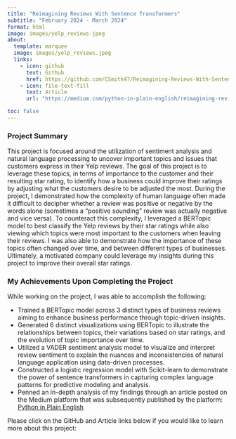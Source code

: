 ```yaml
---
title: "Reimagining Reviews With Sentence Transformers"
subtitle: "February 2024 - March 2024"
format: html
image: images/yelp_reviews.jpeg
about:
  template: marquee
  image: images/yelp_reviews.jpeg
  links: 
    - icon: github
      text: Github
      href: https://github.com/CSmith47/Reimagining-Reviews-With-Sentence-Transformers
    - icon: file-text-fill
      text: Article
      url: "https://medium.com/python-in-plain-english/reimagining-reviews-with-sentence-transformers-9103c6988f62"

toc: false
---
```


### Project Summary

This project is focused around the utilization of sentiment analysis and natural language processing to uncover important topics and issues that customers express in their Yelp reviews. The goal of this project is to leverage these topics, in terms of importance to the customer and their resulting star rating, to identify how a business could improve their ratings by adjusting what the customers desire to be adjusted the most. During the project, I demonstrated how the complexity of human language often made it difficult to decipher whether a review was positive or negative by the words alone (sometimes a "positive sounding" review was actually negative and vice versa). To counteract this complexity, I leveraged a BERTopic model to best classify the Yelp reviews by their star ratings while also viewing which topics were most important to the customers when leaving their reviews. I was also able to demonstrate how the importance of these topics often changed over time, and between different types of businesses. Ultimately, a motivated company could leverage my insights during this project to improve their overall star ratings. 

### My Achievements Upon Completing the Project

While working on the project, I was able to accomplish the following:

- Trained a BERTopic model across 3 distinct types of business reviews aiming to enhance business performance through
topic-driven insights.
- Generated 6 distinct visualizations using BERTopic to illustrate the relationships between topics, their variations based on
star ratings, and the evolution of topic importance over time.
- Utilized a VADER sentiment analysis model to visualize and interpret review sentiment to explain the nuances and
inconsistencies of natural language application using data-driven processes.
- Constructed a logistic regression model with Scikit-learn to demonstrate the power of sentence transformers in capturing
complex language patterns for predictive modeling and analysis.
- Penned an in-depth analysis of my findings through an article posted on the Medium platform that was subsequently
published by the platform: [Python in Plain English](https://python.plainenglish.io/)

Please click on the GitHub and Article links below if you would like to learn more about this project:




